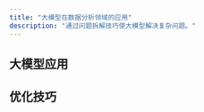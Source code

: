 ```yaml
---
title: "大模型在数据分析领域的应用"
description: "通过问题拆解技巧使大模型解决复杂问题。"
---
```



## 大模型应用

<LinkCard
title="利用大模型提升情感分类任务准确性"
description="通过实际案例探讨大模型在文本情感分类任务中相比传统NLP方法的优势。"
href="/llm/application/sentiment_classification/"
/>

<LinkCard
title="综合文本分类任务中的模型效果对比"
description="对比14B、34B、72B三种不同规模模型，在处理复杂文本分类任务中的表现。"
href="/llm/application/llm_compare/"
/>

<LinkCard
title="利用大模型进行实体及属性抽取"
description="探索大语言模型在实体及属性抽取任务中的能力和效果。"
href="/llm/application/performance-eval-analysis/"
/>

<LinkCard
title="简单实现RAG文档检索和生成"
description="介绍如何使用构建一个简单的 RAG Demo，实现基于文档知识的检索和问答。"
href="/llm/application/rag_basic/"
/>

<LinkCard
title="基于SQL数据库的简单问答功能实现"
description="实现一个简单的问答环节，基于SQL数据库执行查询，并通过大模型处理查询结果生成回答。"
href="/llm/application/sqlbot_basic/"
/>

## 优化技巧

<LinkCard
title="问题拆解"
description="通过问题拆解技巧使大模型解决复杂问题。"
href="/llm/optimizing/rag_with_decomposition"
/>